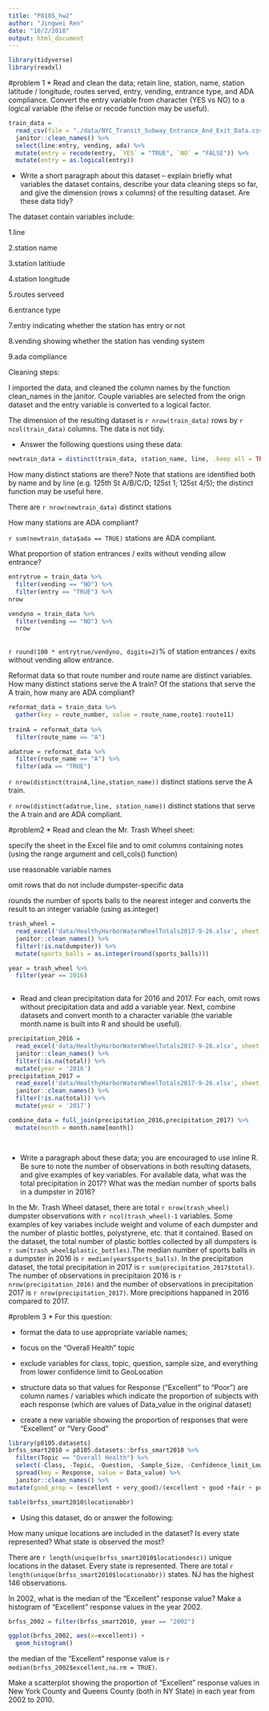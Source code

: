 ```yaml
---
title: "P8105_hw2"
author: "Jingwei Ren"
date: "10/2/2018"
output: html_document
---
```

```r
library(tidyverse)
library(readxl)
```
#problem 1
* Read and clean the data; retain line, station, name, station latitude / longitude, routes served, entry, vending, entrance type, and ADA compliance. Convert the entry variable from character (YES vs NO) to a logical variable (the ifelse or recode function may be useful).
```r
train_data = 
  read_csv(file = "./data/NYC_Transit_Subway_Entrance_And_Exit_Data.csv") %>%
  janitor::clean_names() %>%
  select(line:entry, vending, ada) %>% 
  mutate(entry = recode(entry, `YES` = "TRUE", `NO` = "FALSE")) %>%
  mutate(entry = as.logical(entry))

```


* Write a short paragraph about this dataset – explain briefly what variables the dataset contains, describe your data cleaning steps so far, and give the dimension (rows x columns) of the resulting dataset. Are these data tidy?

The dataset contain variables include:

1.line

2.station name

3.station latitiude

4.station longitude

5.routes serveed

6.entrance type

7.entry indicating whether the station has entry or not

8.vending showing whether the station has vending system

9.ada compliance

Cleaning steps:

I imported the data, and cleaned the column names by the function clean_names in the janitor. Couple variables are selected from the orign dataset and the entry variable is converted to a logical factor. 

The dimension of the resulting dataset is `r nrow(train_data)` rows by `r ncol(train_data)` columns.
The data is not tidy.


* Answer the following questions using these data:

```r
newtrain_data = distinct(train_data, station_name, line, .keep_all = TRUE)
```

How many distinct stations are there? Note that stations are identified both by name and by line (e.g. 125th St A/B/C/D; 125st 1; 125st 4/5); the distinct function may be useful here.

There are `r nrow(newtrain_data)` distinct stations

How many stations are ADA compliant?

 `r sum(newtrain_data$ada == TRUE)` stations are ADA compliant.

What proportion of station entrances / exits without vending allow entrance?

```r
entrytrue = train_data %>%  
  filter(vending == "NO") %>% 
  filter(entry == "TRUE") %>%
nrow

vendyno = train_data %>%  
  filter(vending == "NO") %>%
  nrow
  

```

`r round(100 * entrytrue/vendyno, digits=2)`% of station entrances / exits without vending allow entrance.

Reformat data so that route number and route name are distinct variables. How many distinct stations serve the A train? Of the stations that serve the A train, how many are ADA compliant?

```r
reformat_data = train_data %>%
  gather(key = route_number, value = route_name,route1:route11) 
  
trainA = reformat_data %>%
  filter(route_name == "A")

adatrue = reformat_data %>%
  filter(route_name == "A") %>%
  filter(ada == "TRUE")
```

`r nrow(distinct(trainA,line,station_name))` distinct stations serve the A train.

`r nrow(distinct(adatrue,line, station_name))` distinct stations that serve the A train and are ADA compliant.

#problem2
* Read and clean the Mr. Trash Wheel sheet:

specify the sheet in the Excel file and to omit columns containing notes (using the range argument and cell_cols() function)

use reasonable variable names

omit rows that do not include dumpster-specific data

rounds the number of sports balls to the nearest integer and converts the result to an integer variable (using  as.integer)
```r
trash_wheel = 
  read_excel('data/HealthyHarborWaterWheelTotals2017-9-26.xlsx', sheet = "Mr. Trash Wheel", range = cell_cols("A:N")) %>% 
  janitor::clean_names() %>% 
  filter(!is.na(dumpster)) %>% 
  mutate(sports_balls = as.integer(round(sports_balls)))

year = trash_wheel %>% 
  filter(year == 2016)
  
```

* Read and clean precipitation data for 2016 and 2017. For each, omit rows without precipitation data and add a variable year. Next, combine datasets and convert month to a character variable (the variable month.name is built into R and should be useful).


```r
precipitation_2016 = 
  read_excel('data/HealthyHarborWaterWheelTotals2017-9-26.xlsx', sheet = '2016 Precipitation', range = 'A2:B14') %>% 
  janitor::clean_names() %>% 
  filter(!is.na(total)) %>% 
  mutate(year = '2016')
precipitation_2017 = 
  read_excel('data/HealthyHarborWaterWheelTotals2017-9-26.xlsx', sheet = '2017 Precipitation', range = 'A2:B14') %>% 
  janitor::clean_names() %>% 
  filter(!is.na(total)) %>% 
  mutate(year = '2017')

combine_data = full_join(precipitation_2016,precipitation_2017) %>%
  mutate(month = month.name[month])

 
```


* Write a paragraph about these data; you are encouraged to use inline R. Be sure to note the number of observations in both resulting datasets, and give examples of key variables. For available data, what was the total precipitation in 2017? What was the median number of sports balls in a dumpster in 2016?

In the Mr. Trash Wheel dataset, there are total `r nrow(trash_wheel)` dumpster observations with `r ncol(trash_wheel)-1` variables. Some examples of key variabes include weight and volume of each dumpster and the number of plastic bottles, polystyrene, etc. that it contained. Based on the dataset, the total number of plastic bottles collected by all dumpsters is `r sum(trash_wheel$plastic_bottles)`.The median number of sports balls in a dumpster in 2016 is `r median(year$sports_balls)`. In the precipitation dataset, the total precipitation in 2017 is `r sum(precipitation_2017$total)`. The number of observations in precipitaion 2016 is `r nrow(precipitation_2016)` and the number of observations in precipitation 2017 is `r nrow(precipitation_2017)`. More precipitions happaned in 2016 compared to 2017.

#problem 3
* For this question:

* format the data to use appropriate variable names;

* focus on the “Overall Health” topic

* exclude variables for class, topic, question, sample size, and everything from lower confidence limit to GeoLocation

* structure data so that values for Response (“Excellent” to “Poor”) are column names / variables which indicate the proportion of subjects with each response (which are values of Data_value in the original dataset)

* create a new variable showing the proportion of responses that were “Excellent” or “Very Good”
```r
library(p8105.datasets)
brfss_smart2010 = p8105.datasets::brfss_smart2010 %>%
  filter(Topic == "Overall Health") %>%
  select(-Class, -Topic, -Question, -Sample_Size, -Confidence_limit_Low:-GeoLocation) %>%
  spread(key = Response, value = Data_value) %>%
  janitor::clean_names() %>%
mutate(good_prop = (excellent + very_good)/(excellent + good +fair + poor+very_good))

table(brfss_smart2010$locationabbr)

```

* Using this dataset, do or answer the following:

How many unique locations are included in the dataset? Is every state represented? What state is observed the most?

There are `r length(unique(brfss_smart2010$locationdesc))` unique locations in the dataset. Every state is represented. There are total `r length(unique(brfss_smart2010$locationabbr)) ` states. NJ has the highest 146 observations.

In 2002, what is the median of the “Excellent” response value? Make a histogram of “Excellent” response values in the year 2002.

```r
brfss_2002 = filter(brfss_smart2010, year == "2002") 

ggplot(brfss_2002, aes(x=excellent)) +
  geom_histogram()
```
the median of the “Excellent” response value is `r median(brfss_2002$excellent,na.rm = TRUE)`.



Make a scatterplot showing the proportion of “Excellent” response values in New York County and Queens County (both in NY State) in each year from 2002 to 2010.




